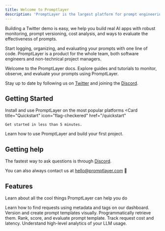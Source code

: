 ```yaml
---
title: Welcome to Promptlayer
description: 'PromptLayer is the largest platform for prompt engineering'
---
```


Building a Twitter demo is easy, we help you build real AI apps with robust monitoring, prompt versioning, cost analysis, and ways to evaluate the effectiveness of prompts.

Start logging, organizing, and evaluating your prompts with one line of code. PromptLayer is a product for the whole team, both software engineers and non-technical project managers.

Welcome to the PromptLayer docs. Explore guides and tutorials to monitor, observe, and evaluate your prompts using PromptLayer.

Stay up to date by following us on [Twitter](https://twitter.com/promptlayer) and joining the [Discord](https://discord.gg/DBAhQbW39S).

## Getting Started
Install and use PromptLayer on the most popular platforms
<CardGroup cols={2}>
  <Card
    title="Quickstart"
    icon="flag-checkered"
    href="/quickstart"
  >
    Get started in less than 5 minutes.
  </Card>
  <Card
    title="Tutorial"
    icon="rocket"
    href="/getting_started"
  >
    Learn how to use PromptLayer and build your first project.
  </Card>
</CardGroup>

## Getting help

The fastest way to ask questions is through [Discord](https://discord.gg/ZZZDn7c3Q).

You can also always contact us at hello@promptlayer.com 👋

## Features

Learn about all the cool things PromptLayer can help you do

<CardGroup cols={2}>
  <Card
    title="Advanced Search"
    icon="magnifying-glass"
    href="/why-promptlayer/advanced-search"
  >
    Learn how to find requests using metadata and tags on our dashboard.
  </Card>
  <Card
    title="Prompt Registry"
    icon="notebook"
    href="/features/prompt-templates/prompt-registry"
  >
    Version and create prompt templates visually. Programmatically retrieve them.
  </Card>
  <Card
    title="Scoring & Prompt Evaluation"
    icon="ranking-star"
    href="/why-promptlayer/evaluation-and-ranking"
  >
    Rank, score, and evaluate prompt template. Track request cost and latency.
  </Card>
  <Card
    title="Analytics"
    icon="chart-pie-simple"
    href="/why-promptlayer/analytics"
  >
    Understand high-level analytics of your LLM usage.
  </Card>
</CardGroup>
